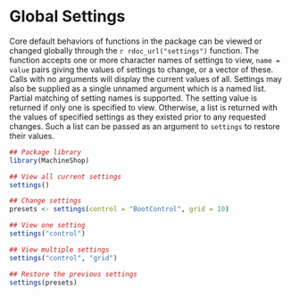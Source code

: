 # Global Settings

Core default behaviors of functions in the package can be viewed or changed globally through the `r rdoc_url("settings")` function.  The function accepts one or more character names of settings to view, `name = value` pairs giving the values of settings to change, or a vector of these.  Calls with no arguments will display the current values of all.  Settings may also be supplied as a single unnamed argument which is a named list.  Partial matching of setting names is supported.  The setting value is returned if only one is specified to view.  Otherwise, a list is returned with the values of specified settings as they existed prior to any requested changes.  Such a list can be passed as an argument to `settings` to restore their values.


```r
## Package library
library(MachineShop)

## View all current settings
settings()

## Change settings
presets <- settings(control = "BootControl", grid = 10)

## View one setting
settings("control")

## View multiple settings
settings("control", "grid")

## Restore the previous settings
settings(presets)
```
